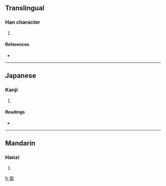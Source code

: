 ==Translingual==

===Han character===
{{Han char|rn=38|rad=女|as=07|sn=10|four=|canj=手中女 (QLV)}}

# {{defn|Han|sort=女07}}

====References====
* {{Han ref|kx=0262.020|dkj=06289|dj=0528.230|hdz=21049.110|uh=5A0E|ud=23054}}

----

==Japanese==

===Kanji===
{{ja-kanji|grade=|rs=女07}}

# {{defn|Japanese|sort=女07}}

====Readings====
* {{ja-readings|on=[[けつ]] (ketsu), [[けち]] (kechi), [[きょう]] (kyō)|kun=[[ここちよい]] (kokochiyoi), [[よろこぶ]] (yorokobu)}}

----

==Mandarin==

===Hanzi===
{{cmn-hanzi|pin=[[xiào]] ([[xiao4]])|wg=hsiao<sup>4</sup>}}

# {{defn|Mandarin|sort=女07}}

[[fr:娎]]